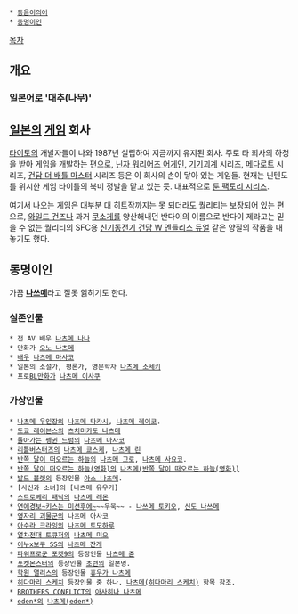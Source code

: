  * [[동음이의어]]
 * [[동명이인]]
[[목차]]
== 개요 ==

=== [[일본어]]로 '대추(나무)' ===

== [[일본]]의 [[게임]] 회사 ==
[[타이토]]의 개발자들이 나와 1987년 설립하여 지금까지 유지된 회사. 주로 타 회사의 하청을 받아 게임을 개발하는 편으로, [[닌자 워리어즈 어게인]], [[기기괴계]] 시리즈, [[메다로트]] 시리즈, [[건담 더 배틀 마스터]] 시리즈 등은 이 회사의 손이 닿아 있는 게임들. 현재는 닌텐도를 위시한 게임 타이틀의 북미 정발을 맡고 있는 듯. 대표적으로 [[룬 팩토리 시리즈]].

여기서 나오는 게임은 대부분 대 히트작까지는 못 되더라도 퀄리티는 보장되어 있는 편으로, [[와일드 건즈]]나 과거 [[쿠소게]]를 양산해내던 반다이의 이름으로 반다이 제라고는 믿을 수 없는 퀄리티의 SFC용 [[신기동전기 건담 W 엔들리스 듀얼]] 같은 양질의 작품을 내놓기도 했다.

== 동명이인 ==
가끔 '''[[나쓰메]]'''라고 잘못 읽히기도 한다.
=== 실존인물 ===
 * 전 AV 배우 [[나츠메 나나]]
 * 만화가 [[오노 나츠메]]
 * [[배우]] [[나츠메 마사코]]
 * 일본의 소설가, 평론가, 영문학자 [[나츠메 소세키]]
 * 프로[[BL]]만화가 [[나츠메 이사쿠]]

=== 가상인물 ===
 * [[나츠메 우인장]]의 [[나츠메 타카시]], [[나츠메 레이코]].
 * [[도쿄 레이븐스]]의 [[츠치미카도 나츠메]]
 * [[돌아가는 펭귄 드럼]]의 [[나츠메 마사코]]
 * [[리틀버스터즈]]의 [[나츠메 쿄스케]], [[나츠메 린]]
 * [[반쪽 달이 떠오르는 하늘]]의 [[나츠메 고로]], [[나츠메 사요코]].
 * [[반쪽 달이 떠오르는 하늘(영화)]]의 [[나츠메(반쪽 달이 떠오르는 하늘(영화))]]
 * [[발드 뷸렛]]의 등장인물 [[아소 나츠메]].
 * [사신과 소녀]의 [나츠메 유우키]
 * [[스트로베리 패닉]]의 [[나츠메 레몬]]
 * [[연애경보~키스는 미션후에~]]~~우욱~~ - [[나쓰메 토키오]], [[신도 나쓰메]]
 * [[옆자리 괴물군]]의 나츠메 아사코
 * [[아수라 크라잉]]의 [[나츠메 토모하루]]
 * [[열차전대 토큐저]]의 [[나츠메 미오]]
 * [[이누x보쿠 SS]]의 [[나츠메 잔게]]
 * [[파워프로군 포켓9]]의 등장인물 [[나츠메 쥰]]
 * [[포켓몬스터]]의 등장인물 [[초련]]의 일본명.
 * [[학원 앨리스]]의 등장인물 [[휴우가 나츠메]]
 * [[히다마리 스케치]] 등장인물 중 하나. [[나츠메(히다마리 스케치)]] 항목 참조.
 * [[BROTHERS CONFLICT]]의 [[아사히나 나츠메]]
 * [[eden*]]의 [[나츠메(eden*)]]
